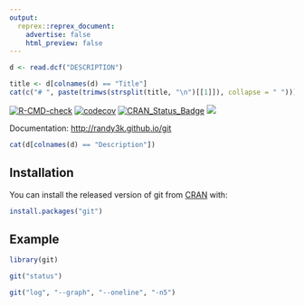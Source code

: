 ```yaml
---
output:
  reprex::reprex_document:
    advertise: false
    html_preview: false
---
```


<!-- README.md is generated from README.Rmd. Please edit that file -->


```r
d <- read.dcf("DESCRIPTION")
```

```r
title <- d[colnames(d) == "Title"]
cat(c("# ", paste(trimws(strsplit(title, "\n")[[1]]), collapse = " ")))
```

<!-- badges: start -->
[![R-CMD-check](https://github.com/randy3k/git/workflows/R-CMD-check/badge.svg)](https://github.com/randy3k/git/actions)
[![codecov](https://codecov.io/gh/randy3k/git/branch/master/graph/badge.svg)](https://codecov.io/gh/randy3k/git)
[![CRAN\_Status\_Badge](http://www.r-pkg.org/badges/version/git)](https://cran.r-project.org/package=git)
[![](http://cranlogs.r-pkg.org/badges/grand-total/git)](https://cran.r-project.org/package=git)
<!-- badges: end -->

Documentation: [http://randy3k.github.io/git](https://randy3k.github.io/git)

```r
cat(d[colnames(d) == "Description"])
```

## Installation

You can install the released version of git from [CRAN](https://CRAN.R-project.org) with:

``` r
install.packages("git")
```

## Example

```r
library(git)

git("status")

git("log", "--graph", "--oneline", "-n5")
```
